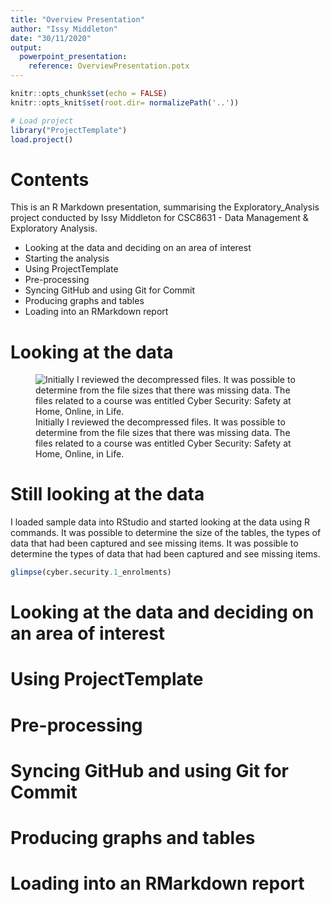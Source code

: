 ```yaml
---
title: "Overview Presentation"
author: "Issy Middleton"
date: "30/11/2020"
output: 
  powerpoint_presentation:
    reference: OverviewPresentation.potx
---
```


```r
knitr::opts_chunk$set(echo = FALSE)
knitr::opts_knit$set(root.dir= normalizePath('..'))
```

```r
# Load project
library("ProjectTemplate")
load.project()

```

# Contents

This is an R Markdown presentation, summarising the Exploratory_Analysis project conducted by Issy Middleton for CSC8631 - Data Management & Exploratory Analysis. 


* Looking at the data and deciding on an area of interest
* Starting the analysis
* Using ProjectTemplate
* Pre-processing
* Syncing GitHub and using Git for Commit 
* Producing graphs and tables
* Loading into an RMarkdown report

# Looking at the data

![Initially I reviewed the decompressed files. It was possible to determine from the file sizes that there was missing data. The files related to a course was entitled Cyber Security: Safety at Home, Online, in Life.](Images/Files.jpg)

# Still looking at the data

I loaded sample data into RStudio and started looking at the data using R commands. It was possible to determine the size of the tables, the types of data that had been captured and see missing items. It was possible to determine the types of data that had been captured and see missing items.

```r
glimpse(cyber.security.1_enrolments)
```

# Looking at the data and deciding on an area of interest


# Using ProjectTemplate


# Pre-processing



# Syncing GitHub and using Git for Commit 


# Producing graphs and tables


# Loading into an RMarkdown report

